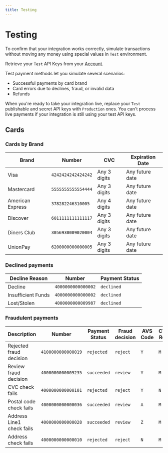 ```yaml
---
title: Testing
---
```


# Testing

To confirm that your integration works correctly, simulate transactions without moving any money using special values in `Test` environment.

Retrieve your `Test` API Keys from your [Account](https://portal.publicsquare.com/developers/api-keys).

Test payment methods let you simulate several scenarios:

* Successful payments by card brand
* Card errors due to declines, fraud, or invalid data
* Refunds

When you're ready to take your integration live, replace your `Test` publishable and secret API keys with `Production` ones. You can't process live payments if your integration is still using your test API keys.

## Cards

### Cards by Brand

| Brand            | Number             | CVC          | Expiration Date |
|------------------|--------------------|--------------|-----------------|
| Visa             | `4242424242424242` | Any 3 digits | Any future date |
| Mastercard       | `5555555555554444` | Any 3 digits | Any future date |
| American Express | `378282246310005`  | Any 4 digits | Any future date |
| Discover         | `6011111111111117` | Any 3 digits | Any future date |
| Diners Club      | `3056930009020004` | Any 3 digits | Any future date |
| UnionPay         | `6200000000000005` | Any 3 digits | Any future date |


### Declined payments

| Decline Reason     | Number             | Payment Status |
|--------------------|--------------------|----------------|
| Decline            | `4000000000000002` | `declined`     |
| Insufficient Funds | `4000000000000002` | `declined`     |
| Lost/Stolen        | `4000000000009987` | `declined`     |


### Fraudulent payments

| Description               | Number             | Payment Status | Fraud decision | AVS Code | CVV2 Reply |
|---------------------------|--------------------|----------------|----------------|----------|------------|
| Rejected fraud decision   | `4100000000000019` | `rejected`     | `reject`       | `Y`      | `M`        |
| Review fraud decision     | `4000000000009235` | `succeeded`    | `review`       | `Y`      | `M`        |
| CVC check fails           | `4000000000000101` | `rejected`     | `reject`       | `Y`      | `N`        |
| Postal code check fails   | `4000000000000036` | `succeeded`    | `review`       | `A`      | `M`        |
| Address Line1 check fails | `4000000000000028` | `succeeded`    | `review`       | `Z`      | `M`        |
| Address check fails       | `4000000000000010` | `rejected`     | `reject`       | `N`      | `M`        |
